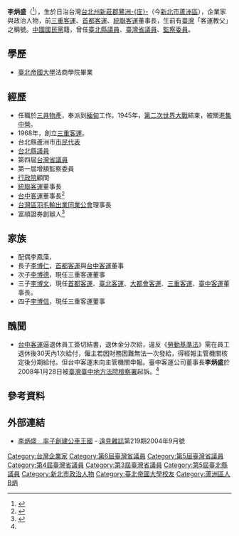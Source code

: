 {{prose|time=2015-11-18T13:21:24+00:00}}
'''李炳盛'''（{{bd|1921年||2008年|9月22日|L李炳盛}}<ref>{{cite news| language =| author =| coauthors =| url =http://news.chinatimes.com/2007Cti/2007Cti-News/2007Cti-News-Content/0,4521,110503+112008101800250,00.html| title =三重客運創辦人李炳盛 21日公祭| work =| publisher =[[中國時報|中國時報]]| pages =| date =2008-10-18| accessdate =2008-10-22| deadurl =yes| archiveurl =https://web.archive.org/web/20081021120931/http://news.chinatimes.com/2007Cti/2007Cti-News/2007Cti-News-Content/0,4521,110503+112008101800250,00.html| archivedate =2008-10-21}}</ref>），生於日治台灣[[臺北州|台北州]][[新莊郡|新莊郡]][[鷺洲庄|鷺洲-{庄}-]]（今[[新北市|新北市]][[蘆洲區|蘆洲區]]），企業家與政治人物，前[[三重客運|三重客運]]、[[首都客運|首都客運]]、[[統聯客運|統聯客運]]董事長，生前有[[台灣|臺灣]]「客運教父」之稱號。[[中國國民黨|中國國民黨]]籍，曾任[[台北縣議員|臺北縣議員]]、[[台灣省議員|臺灣省議員]]、[[監察委員|監察委員]]。

==學歷==
* [[台北帝國大學|臺北帝國大學]]法商學院畢業

==經歷==
*任職於[[三井物產|三井物產]]，奉派到[[緬甸|緬甸]]工作。1945年，[[第二次世界大戰|第二次世界大戰]]結束，被關進[[集中營|集中營]]。
*1968年，創立[[三重客運|三重客運]]。
*台北縣蘆洲市[[市民代表|市民代表]]
*[[台北縣議員|台北縣議員]]
*第四屆[[台灣省議員|台灣省議員]]
*第一屆增額監察委員
*[[行政院|行政院]]顧問
*[[統聯客運|統聯客運]]董事長
*[[台中客運|台中客運]]董事長<ref name="tcbus">{{cite news | language = | author = | coauthors = | url =http://1-apple.com.tw/index.cfm?Fuseaction=Article&Sec_ID=2&ShowDate=20080129&IssueID=20080129&art_id=30215843&NewsType=1&SubSec=69 | title =台中客運欺員工被訴逼簽切結書 退俸分次給 違《勞基法》 | work = | publisher =[[蘋果日報_(台灣)|蘋果日報 (台灣)]] | pages = | date =2008年1月29日 | accessdate =2008-10-22 | archive-date =2019-08-24 | archive-url =https://web.archive.org/web/20190824135051/http://1-apple.com.tw/index.cfm?Fuseaction=Article&Sec_ID=2&ShowDate=20080129&IssueID=20080129&art_id=30215843&NewsType=1&SubSec=69 | dead-url =no }}</ref>
*[[台灣區羽毛輸出業同業公會|台灣區羽毛輸出業同業公會]]理事長
*富順證券創辦人<ref>{{cite news | language = | author = | coauthors = | url =http://www.epochtimes.com/b5/8/9/26/n2276463.htm | title =三重客運總裁李炳盛過世 業界尊稱客運教父 | work = | publisher =大紀元新聞網 | pages = | date =2008年9月26日 | accessdate =2008-12-26 | archive-date =2020-01-19 | archive-url =https://web.archive.org/web/20200119163223/http://www.epochtimes.com/b5/8/9/26/n2276463.htm | dead-url =no }}</ref>

==家族==
*配偶李鳳藻，
*長子[[李博仁|李博仁]]，[[首都客運|首都客運]]與[[台中客運|台中客運]]董事
*次子[[李博德|李博德]]，現任三重客運董事
*三子[[李博文|李博文]]，現任[[首都客運|首都客運]]、[[台北客運|臺北客運]]、[[大都會客運|大都會客運]]、[[三重客運|三重客運]]、[[台中客運|臺中客運]]董事長。
*四子[[李博信|李博信]]，現任三重客運董事

==醜聞==
* [[台中客運|台中客運]]逼退休員工簽切結書，退休金分次給，違反《[[勞動基準法|勞動基準法]]》需在員工退休後30天內1次給付，僱主若因財務困難無法一次發給，得經報主管機關核定後分期給付。但台中客運未向主管機關申報。臺中客運公司董事長'''李炳盛'''於2008年1月28日被[[臺灣臺中地方法院檢察署|臺灣臺中地方法院檢察署]]起訴。<ref name=tcbus/>

==參考資料==
<div class="references-small">
<references />
</div>

==外部連結==
* [https://web.archive.org/web/20160308042301/http://www.gvm.com.tw/Board/content.aspx?ser=10142 李炳盛　率子創建公車王國] - [[遠見雜誌|遠見雜誌]]第219期2004年9月號
{{authority control}}
{{第一屆第二次增額監察委員}}
[[Category:台灣企業家|Category:台灣企業家]]
[[Category:第6屆臺灣省議員|Category:第6屆臺灣省議員]]
[[Category:第5屆臺灣省議員|Category:第5屆臺灣省議員]]
[[Category:第4屆臺灣省議員|Category:第4屆臺灣省議員]]
[[Category:第3屆臺灣省議員|Category:第3屆臺灣省議員]]
[[Category:第5屆臺北縣議員|Category:第5屆臺北縣議員]]
[[Category:新北市政治人物|Category:新北市政治人物]]
[[Category:臺北帝國大學校友|Category:臺北帝國大學校友]]
[[Category:蘆洲區人|Category:蘆洲區人]]
[[Category:李姓|B炳]]